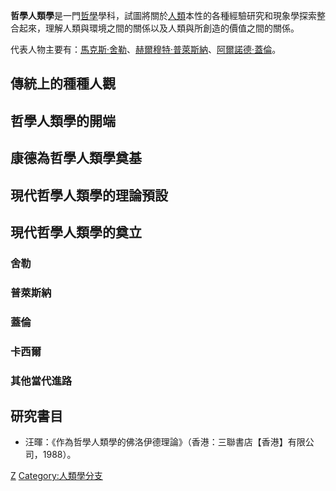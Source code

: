 {{Unreferenced |time=2007-10-10T11:32:31+00:00 }}
'''哲學人類學'''是一門[[哲學|哲學]]學科，試圖將關於[[人類|人類]]本性的各種經驗研究和現象學探索整合起來，理解人類與環境之間的關係以及人類與所創造的價值之間的關係。

代表人物主要有：[[馬克斯·舍勒|馬克斯·舍勒]]、[[赫爾穆特·普萊斯納|赫爾穆特·普萊斯納]]、[[阿爾諾德·蓋倫|阿爾諾德·蓋倫]]。

== 傳統上的種種人觀 ==

== 哲學人類學的開端 ==

== 康德為哲學人類學奠基 ==

== 現代哲學人類學的理論預設 ==

== 現代哲學人類學的奠立 ==

=== 舍勒 ===

=== 普萊斯納 ===

=== 蓋倫 ===

=== 卡西爾 ===

=== 其他當代進路 ===

==研究書目==
*汪暉：《作為哲學人類學的佛洛伊德理論》（香港：三聯書店【香港】有限公司，1988）。

{{Philosophy navigation}}

{{Authority control}}
[[Category:哲學流派|Z]]
[[Category:人類學分支|Category:人類學分支]]